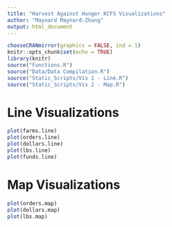 ```yaml
---
title: "Harvest Against Hunger KCFS Visualizations"
author: "Maynard Maynard-Zhang"
output: html_document
---
```


```r
chooseCRANmirror(graphics = FALSE, ind = 1)
knitr::opts_chunk$set(echo = TRUE)
library(knitr)
source("Functions.R")
source("Data/Data Compilation.R")
source("Static_Scripts/Vis 1 - Line.R")
source("Static_Scripts/Vis 2 - Map.R")
```

# Line Visualizations

```r
plot(farms.line)
plot(orders.line)
plot(dollars.line)
plot(lbs.line)
plot(funds.line)
```

# Map Visualizations

```r
plot(orders.map)
plot(dollars.map)
plot(lbs.map)
```
